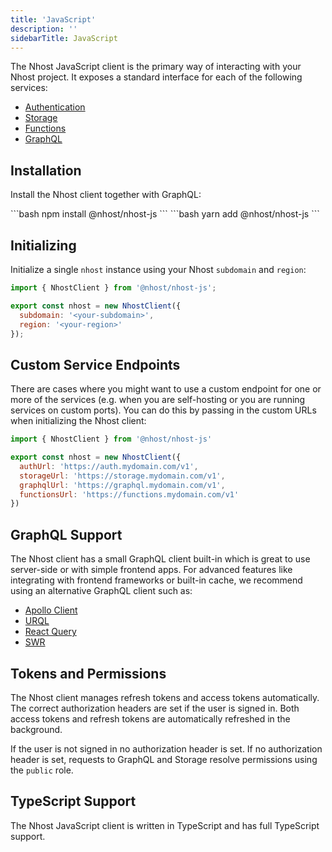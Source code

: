 ```yaml
---
title: 'JavaScript'
description: ''
sidebarTitle: JavaScript
---
```


The Nhost JavaScript client is the primary way of interacting with your Nhost project. It exposes a standard interface for each of the following services:

- [Authentication](/reference/javascript/auth)
- [Storage](/reference/javascript/storage)
- [Functions](/reference/javascript/nhost-js/functions)
- [GraphQL](/reference/javascript/graphql)

## Installation

Install the Nhost client together with GraphQL:

<Tabs>
  <Tab title="npm">
   ```bash
   npm install @nhost/nhost-js
   ```
  </Tab>

  <Tab title="yarn">
  ```bash
  yarn add @nhost/nhost-js
   ```
  </Tab>
</Tabs>

## Initializing

Initialize a single `nhost` instance using your Nhost `subdomain` and `region`:

```js ./src/lib/nhost.js
import { NhostClient } from '@nhost/nhost-js';

export const nhost = new NhostClient({
  subdomain: '<your-subdomain>',
  region: '<your-region>'
});
```

## Custom Service Endpoints

There are cases where you might want to use a custom endpoint for one or more of the
services (e.g. when you are self-hosting or you are running services on custom
ports). You can do this by passing in the custom URLs when initializing the
Nhost client:

```js ./src/lib/nhost.js
import { NhostClient } from '@nhost/nhost-js'

export const nhost = new NhostClient({
  authUrl: 'https://auth.mydomain.com/v1',
  storageUrl: 'https://storage.mydomain.com/v1',
  graphqlUrl: 'https://graphql.mydomain.com/v1',
  functionsUrl: 'https://functions.mydomain.com/v1'
})
```

## GraphQL Support

The Nhost client has a small GraphQL client built-in which is great to use server-side or with simple frontend apps. For advanced features like integrating with frontend frameworks or built-in cache, we recommend using an alternative GraphQL client such as:

- [Apollo Client](https://www.apollographql.com/docs/react/)
- [URQL](https://formidable.com/open-source/urql/)
- [React Query](https://react-query.tanstack.com/graphql)
- [SWR](https://swr.vercel.app/docs/data-fetching#graphql)

## Tokens and Permissions

The Nhost client manages refresh tokens and access tokens automatically. The correct authorization headers are set if the user is signed in. Both access tokens and refresh tokens are automatically refreshed in the background.

If the user is not signed in no authorization header is set. If no authorization header is set, requests to GraphQL and Storage resolve permissions using the `public` role.

## TypeScript Support

The Nhost JavaScript client is written in TypeScript and has full TypeScript support.
